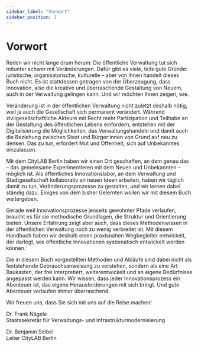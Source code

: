 ```yaml
---
sidebar_label: "Vorwort"
sidebar_position: 1
---
```



# Vorwort

Reden wir nicht lange drum herum: Die öffentliche Verwaltung tut sich mitunter schwer mit Veränderungen. Dafür gibt es viele, teils gute Gründe: juristische, organisatorische, kulturelle – aber von ihnen handelt dieses Buch nicht. Es ist stattdessen getragen von der Überzeugung, dass Innovation, also die kreative und überraschende Gestaltung von Neuem, auch in der Verwaltung gelingen kann. Und wir möchten Ihnen zeigen, wie.

Veränderung ist in der öffentlichen Verwaltung nicht zuletzt deshalb nötig, weil ja auch die Gesellschaft sich permanent verändert. Während zivilgesellschaftliche Akteure mit Recht mehr Partizipation und Teilhabe an der Gestaltung des öffentlichen Lebens einfordern, entstehen mit der Digitalisierung die Möglichkeiten, das Verwaltungshandeln und damit auch die Beziehung zwischen Staat und Bürger:innen von Grund auf neu zu denken. Das zu tun, erfordert Mut und Offenheit, sich auf Unbekanntes einzulassen.

Mit dem CityLAB Berlin haben wir einen Ort geschaffen, an dem genau das – das gemeinsame Experimentieren mit dem Neuen und Unbekannten – möglich ist. Als öffentliches Innovationslabor, an dem Verwaltung und Stadtgesellschaft kollaborativ an neuen Ideen arbeiten, haben wir täglich damit zu tun, Veränderungsprozesse zu gestalten, und wir lernen dabei ständig dazu. Einiges von dem bisher Gelernten wollen wir mit diesem Buch weitergeben.

Gerade weil Innovationsprozesse jenseits gewohnter Pfade verlaufen, braucht es für sie methodische Grundlagen, die Struktur und Orientierung bieten. Unsere Erfahrung zeigt aber auch, dass dieses Methodenwissen in der öffentlichen Verwaltung noch zu wenig verbreitet ist. Mit diesem Handbuch haben wir deshalb einen praxisnahen Wegbegleiter entwickelt, der darlegt, wie öffentliche Innovationen systematisch entwickelt werden können.

Die in diesem Buch vorgestellten Methoden und Abläufe sind dabei nicht als feststehende Gebrauchsanweisung zu verstehen, sondern als eine Art Baukasten, der frei interpretiert, weiterentwickelt und an eigene Bedürfnisse angepasst werden kann. Wir wissen, dass jeder Innovationsprozess ein Abenteuer ist, das eigene Herausforderungen mit sich bringt. Und gute Abenteuer verlaufen immer überraschend.

Wir freuen uns, dass Sie sich mit uns auf die Reise machen!

<TwoColumnGrid>
  <p>
    Dr. Frank Nägele
    <br />
    Staatssekretär für Verwaltungs- und Infrastrukturmodernisierung
  </p>
  <p>
    Dr. Benjamin Seibel
    <br />
    Leiter CityLAB Berlin
  </p>
</TwoColumnGrid>
